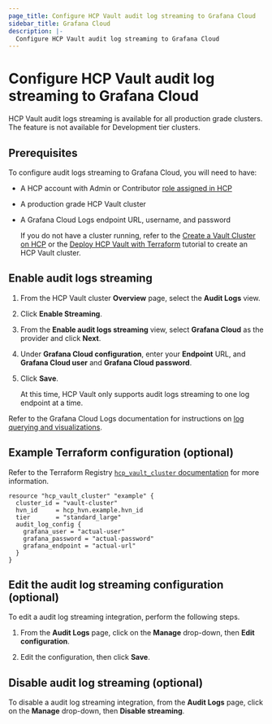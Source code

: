 ```yaml
---
page_title: Configure HCP Vault audit log streaming to Grafana Cloud
sidebar_title: Grafana Cloud
description: |-
  Configure HCP Vault audit log streaming to Grafana Cloud
---
```


# Configure HCP Vault audit log streaming to Grafana Cloud

<Note title="Availability">

HCP Vault audit logs streaming is available for all
production grade clusters. The feature is not available for Development tier
clusters.

</Note>

## Prerequisites

To configure audit logs streaming to Grafana Cloud, you will need to have:

- A HCP account with Admin or Contributor [role assigned in HCP](/hcp/docs/hcp/create-account)
- A production grade HCP Vault cluster
- A Grafana Cloud Logs endpoint URL, username, and password

   <Note>

   If you do not have a cluster running, refer to the [Create a Vault Cluster on
   HCP](/vault/tutorials/cloud/get-started-vault) or  the [Deploy HCP Vault with
   Terraform](/vault/tutorials/cloud-ops/terraform-hcp-provider-vault) tutorial to create an HCP Vault
   cluster.

   </Note>

## Enable audit logs streaming

1. From the HCP Vault cluster **Overview** page, select the **Audit Logs** view.

1. Click **Enable Streaming**.

1. From the **Enable audit logs streaming** view, select **Grafana Cloud** as
   the provider and click **Next**.

1. Under **Grafana Cloud configuration**, enter your **Endpoint** URL, and
   **Grafana Cloud user** and **Grafana Cloud password**.

1. Click **Save**.

   <Note>

   At this time, HCP Vault only supports audit logs streaming to
   one log endpoint at a time.

   </Note>

Refer to the Grafana Cloud Logs documentation for instructions on [log querying
and visualizations](https://grafana.com/docs/grafana-cloud/logs/).

## Example Terraform configuration (optional)

Refer to the Terraform Registry [`hcp_vault_cluster` documentation](https://registry.terraform.io/providers/hashicorp/hcp/latest/docs/resources/vault_cluster#nested-schema-for-audit_log_config)
for more information.

```hcl
resource "hcp_vault_cluster" "example" {
  cluster_id = "vault-cluster"
  hvn_id     = hcp_hvn.example.hvn_id
  tier       = "standard_large"
  audit_log_config {
    grafana_user = "actual-user"
    grafana_password = "actual-password"
    grafana_endpoint = "actual-url"
  }
}
```

## Edit the audit log streaming configuration (optional)

To edit a audit log streaming integration, perform the following steps.

1. From the **Audit Logs** page, click on the **Manage** drop-down, then **Edit
configuration**.

1. Edit the configuration, then click **Save**.

## Disable audit log streaming (optional)

To disable a audit log streaming integration, from the **Audit Logs** page,
click on the **Manage** drop-down, then **Disable streaming**.
